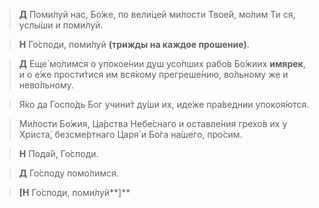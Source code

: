 > **Д** Поми́луй нас, Бо́же, по вели́цей ми́лости Твое́й, мо́лим Ти ся, услы́ши и поми́луй.

> **Н** Го́споди, поми́луй **(трижды на каждое прошение)**.

> **Д** Еще́ мо́лимся о упокое́нии душ усо́пших рабо́в Бо́жиих **имярек**, и о е́же прости́тися им вся́кому прегреше́нию, во́льному же и нево́льному.  

> Я́ко да Госпо́дь Бог учини́т ду́ши их, иде́же пра́веднии упокоя́ются.

> Ми́лости Бо́жия, Ца́рства Небе́снаго и оставле́ния грехо́в их у Христа́, безсме́ртнаго Царя́ и Бо́га на́шего, про́сим.

> **Н** Пода́й, Го́споди.

> **Д** Го́споду помо́лимся.

> **[Н** Го́споди, поми́луй**]**
